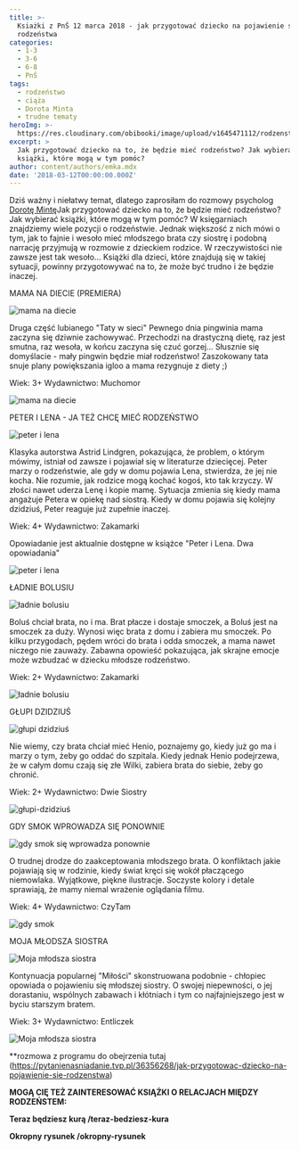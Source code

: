 ```yaml
---
title: >-
  Ksiażki z PnŚ 12 marca 2018 - jak przygotować dziecko na pojawienie się
  rodzeństwa
categories:
  - 1-3
  - 3-6
  - 6-8
  - PnŚ
tags:
  - rodzeństwo
  - ciąża
  - Dorota Minta
  - trudne tematy
heroImg: >-
  https://res.cloudinary.com/obibooki/image/upload/v1645471112/rodzenstwo-okladki_j91lq9.jpg
excerpt: >
  Jak przygotować dziecko na to, że będzie mieć rodzeństwo? Jak wybierać
  książki, które mogą w tym pomóc?
author: content/authors/emka.mdx
date: '2018-03-12T00:00:00.000Z'
---
```


Dziś ważny i niełatwy temat, dlatego zaprosiłam do rozmowy psycholog [Dorotę Mintę](https://www.facebook.com/dorotamintapsycholog/)Jak przygotować dziecko na to, że będzie mieć rodzeństwo? Jak wybierać książki, które mogą w tym pomóc?
W księgarniach znajdziemy wiele pozycji o rodzeństwie. Jednak większość z nich mówi o tym, jak to fajnie i wesoło mieć młodszego brata czy siostrę i podobną narrację przyjmują w rozmowie z dzieckiem rodzice. W rzeczywistości nie zawsze jest tak wesoło...
Książki dla dzieci, które znajdują się w takiej sytuacji, powinny przygotowywać na to, że może być trudno i że będzie inaczej.

MAMA NA DIECIE (PREMIERA)

![mama na diecie](https://res.cloudinary.com/obibooki/image/upload/v1645697952/mama-na-diecie-okladka\_kphvyj.jpg "mama na diecie")

Druga część lubianego "Taty w sieci"
Pewnego dnia pingwinia mama zaczyna się dziwnie zachowywać. Przechodzi na drastyczną dietę, raz jest smutna, raz wesoła, w końcu zaczyna się czuć gorzej... Słusznie się domyślacie - mały pingwin będzie miał rodzeństwo! Zaszokowany tata snuje plany powiększania igloo a mama rezygnuje z diety ;)

Wiek: 3+
Wydawnictwo: Muchomor

<BuyBox bboid="30040148"/>

![mama na diecie](https://res.cloudinary.com/obibooki/image/upload/v1645697877/mama-na-diecie\_etqnqp.jpg "mama na diecie")

PETER I LENA - JA TEŻ CHCĘ MIEĆ RODZEŃSTWO

![peter i lena](https://res.cloudinary.com/obibooki/image/upload/v1645698035/peter-lena\_haar6h.jpg "peter i lena")

Klasyka autorstwa Astrid Lindgren, pokazująca, że problem, o którym mówimy, istniał od zawsze i pojawiał się w literaturze dziecięcej.
Peter marzy o rodzeństwie, ale gdy w domu pojawia Lena, stwierdza, że jej nie kocha. Nie rozumie, jak rodzice mogą kochać kogoś, kto tak krzyczy. W złości nawet uderza Lenę i kopie mamę. Sytuacja zmienia się kiedy mama angażuje Petera w opiekę nad siostrą.
Kiedy w domu pojawia się kolejny dzidziuś, Peter reaguje już zupełnie inaczej.

Wiek: 4+
Wydawnictwo: Zakamarki

Opowiadanie jest aktualnie dostępne w książce "Peter i Lena. Dwa opowiadania"

<BuyBox bboid="16006840"/>

![peter i lena](https://res.cloudinary.com/obibooki/image/upload/v1645698035/peter-lena_haar6h.jpg "")

ŁADNIE BOLUSIU

![ładnie bolusiu](https://res.cloudinary.com/obibooki/image/upload/v1645698117/ladnie-bolusiu-okladka_nfk3oi.jpg "")

Boluś chciał brata, no i ma. Brat płacze i dostaje smoczek, a Boluś jest na smoczek za duży. Wynosi więc brata z domu i zabiera mu smoczek. Po kilku przygodach, pędem wróci do brata i odda smoczek, a mama nawet niczego nie zauważy. Zabawna opowieść pokazująca, jak skrajne emocje może wzbudzać w dziecku młodsze rodzeństwo.

Wiek: 2+
Wydawnictwo: Zakamarki

<BuyBox bboid="5371115"/>

![ładnie bolusiu](https://res.cloudinary.com/obibooki/image/upload/v1645698107/ladnie-bolusiu_mqtjgk.jpg "")

GŁUPI DZIDZIUŚ

![głupi dzidziuś](glupi-dzidzius-okladka.jpeg "")

Nie wiemy, czy brata chciał mieć Henio, poznajemy go, kiedy już go ma i marzy o tym, żeby go oddać do szpitala.
Kiedy jednak Henio podejrzewa, że w całym domu czają się złe Wilki, zabiera brata do siebie, żeby go chronić.

Wiek: 2+
Wydawnictwo: Dwie Siostry

<BuyBox bboid="47978353"/>

![głupi-dzidziuś](glupi-dzidzius.jpeg "")

GDY SMOK WPROWADZA SIĘ PONOWNIE

![gdy smok się wprowadza ponownie](https://res.cloudinary.com/obibooki/image/upload/v1645698607/glupi-dzidzius-okladka_wzgjh1.jpg "")

O trudnej drodze do zaakceptowania młodszego brata. O konfliktach jakie pojawiają się w rodzinie, kiedy świat kręci się wokół płaczącego niemowlaka.
Wyjątkowe, piękne ilustracje. Soczyste kolory i detale sprawiają, że mamy niemal wrażenie oglądania filmu.

Wiek: 4+
Wydawnictwo: CzyTam

<BuyBox bboid="15871725"/>

![gdy smok](https://res.cloudinary.com/obibooki/image/upload/v1645698207/gdy-smok-sie-wprowadza-ponownie_qqe2ib.jpg "")

MOJA MŁODSZA SIOSTRA

![Moja młodsza siostra](https://res.cloudinary.com/obibooki/image/upload/v1645698263/moja-mlodsza-siostra-okladka_jeqhdj.jpg "")

Kontynuacja popularnej "Miłości" skonstruowana podobnie - chłopiec opowiada o pojawieniu się młodszej siostry. O swojej niepewności, o jej dorastaniu, wspólnych zabawach i kłótniach i tym co najfajniejszego jest w byciu starszym bratem.

Wiek: 3+
Wydawnictwo: Entliczek

<BuyBox bboid="16822658"/>

![Moja młodsza siostra](https://res.cloudinary.com/obibooki/image/upload/v1645698810/moja-mlodsza-siostra_fdlgah.jpg "")

\*\*rozmowa z programu do obejrzenia tutaj (https://pytanienasniadanie.tvp.pl/36356268/jak-przygotowac-dziecko-na-pojawienie-sie-rodzenstwa)

**MOGĄ CIĘ TEŻ ZAINTERESOWAĆ KSIĄŻKI O RELACJACH MIĘDZY RODZEŃSTEM:**

**Teraz będziesz kurą /teraz-bedziesz-kura**

**Okropny rysunek /okropny-rysunek**
